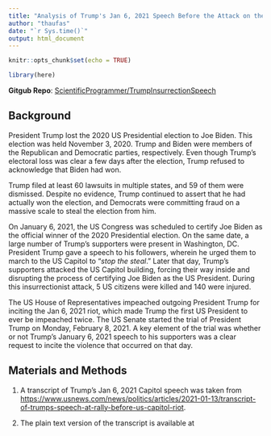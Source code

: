 ```yaml
---
title: "Analysis of Trump's Jan 6, 2021 Speech Before the Attack on the US Capitol"
author: "thaufas"
date: "`r Sys.time()`"
output: html_document
---
```


```r
knitr::opts_chunk$set(echo = TRUE)

library(here)
```

**Gitgub Repo**: [ScientificProgrammer/TrumpInsurrectionSpeech](https://github.com/ScientificProgrammer/TrumpInsurrectionSpeech.git)


## Background
President Trump lost the 2020 US Presidential election to Joe Biden. This election was held November 3, 2020. Trump and Biden were members of the Republican and Democratic parties, respectively. Even though Trump's electoral loss was clear a few days after the election, Trump refused to acknowledge that Biden had won.

Trump filed at least 60 lawsuits in multiple states, and 59 of them were dismissed. Despite no evidence, Trump continued to assert that he had actually won the election, and Democrats were committing fraud on a massive scale to steal the election from him.

On January 6, 2021, the US Congress was scheduled to certify Joe Biden as the official winner of the 2020 Presidential election. On the same date, a large number of Trump's supporters were present in Washington, DC. President Trump gave a speech to his followers, wherein he urged them to march to the US Capitol to "*stop the steal*." Later that day, Trump's supporters attacked the US Capitol building, forcing their way inside and disrupting the process of certifying Joe Biden as the US President. During this insurrectionist attack, 5 US citizens were killed and 140 were injured.

The US House of Representatives impeached outgoing President Trump for inciting the Jan 6, 2021 riot, which made Trump the first US President to ever be impeached twice. The US Senate started the trial of President Trump on Monday, February 8, 2021. A key element of the trial was whether or not Trump's January 6, 2021 speech to his supporters was a clear request to incite the violence that occurred on that day.

## Materials and Methods

1. A transcript of Trump's Jan 6, 2021 Capitol speech was taken from <https://www.usnews.com/news/politics/articles/2021-01-13/transcript-of-trumps-speech-at-rally-before-us-capitol-riot>.

1. The plain text version of the transcript is available at 

